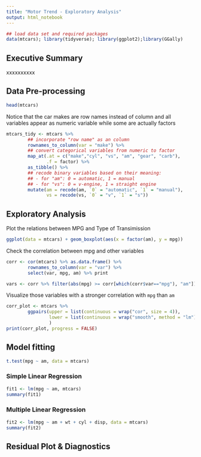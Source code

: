 ---
title: "Motor Trend - Exploratory Analysis"
output: html_notebook
---


```{r setup, message=FALSE}
## load data set and required packages
data(mtcars); library(tidyverse); library(ggplot2);library(GGally)
```

## Executive Summary
xxxxxxxxxx


## Data Pre-processing



```{r}
head(mtcars)
```

Notice that the car makes are row names instead of column and all variables appear as numeric variable while some are actually factors
```{r}
mtcars_tidy <- mtcars %>% 
        ## incorporate "row name" as an column
        rownames_to_column(var = "make") %>%
        ## convert categorical variables from numeric to factor
        map_at(.at = c("make","cyl", "vs", "am", "gear", "carb"), 
               .f = factor) %>%
        as_tibble() %>%
        ## recode binary variables based on their meaning:
        ## - for "am": 0 = automatic, 1 = manual
        ## - for "vs": 0 = v-engine, 1 = straight engine
        mutate(am = recode(am, `0` = "automatic", `1` = "manual"),
               vs = recode(vs, `0` = "v", `1` = "s"))
```

## Exploratory Analysis

Plot the relations between MPG and Type of Transimission
```{r}
ggplot(data = mtcars) + geom_boxplot(aes(x = factor(am), y = mpg))
```

Check the correlation between mpg and other variables
```{r}
corr <- cor(mtcars) %>% as.data.frame() %>%
        rownames_to_column(var = "var") %>%
        select(var, mpg, am) %>% print

vars <- corr %>% filter(abs(mpg) >= corr[which(corr$var=="mpg"), "am"]) %>% .$var
```

Visualize those variables with a stronger correlation with `mpg` than `am`

```{r fig.height=8, fig.width=8}
corr_plot <- mtcars %>% 
        ggpairs(upper = list(continuous = wrap("cor", size = 4)),
                lower = list(continuous = wrap("smooth", method = "lm"))
                )
print(corr_plot, progress = FALSE)
```


## Model fitting
```{r}
t.test(mpg ~ am, data = mtcars)
```

### Simple Linear Regression
```{r}
fit1 <- lm(mpg ~ am, mtcars)
summary(fit1)
```

### Multiple Linear Regression

```{r}
fit2 <- lm(mpg ~ am + wt + cyl + disp, data = mtcars)
summary(fit2)
```


## Residual Plot & Diagnostics